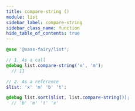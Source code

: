 ```yaml
---
title: compare-string ()
module: list
sidebar_label: compare-string
sidebar_class_name: function
hide_table_of_contents: true
---
```


<FieldDetails><CompareLogicCallout /></FieldDetails>

```scss
@use '@sass-fairy/list';

// 1. As a call
@debug list.compare-string('x', 'm');
  // 11

// 2. As a reference
$list: 'x' 'm' 'b' 't';

@debug list.sort($list, list.compare-string());
  // 'b' 'm' 't' 'x'
```
